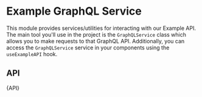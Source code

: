 

<Meta title="Services/Example GraphQL Service/API" />

# Example GraphQL Service

This module provides services/utilities for interacting with our Example API.
The main tool you'll use in the project is the `GraphQLService` class which allows
you to make requests to that GraphQL API. Additionally, you can access the
`GraphQLService` service in your components using the `useExampleAPI` hook.

## API

<Description>{API}</Description>
